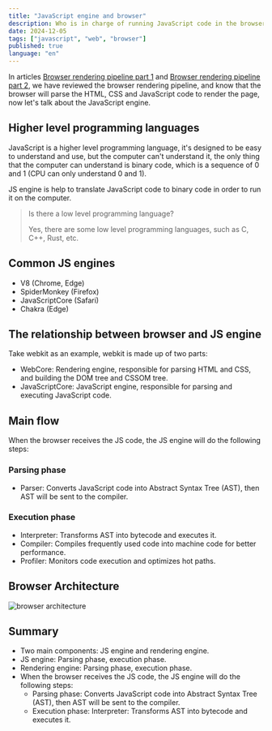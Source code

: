 ```yaml
---
title: "JavaScript engine and browser"
description: Who is in charge of running JavaScript code in the browser?
date: 2024-12-05
tags: ["javascript", "web", "browser"]
published: true
language: "en"
---
```


In articles [Browser rendering pipeline part 1](/en/blog/browser-rendering-pipeline-part-1) and [Browser rendering pipeline part 2](/en/blog/browser-rendering-pipeline-part-2), we have reviewed the browser rendering pipeline, and know that the browser will parse the HTML, CSS and JavaScript code to render the page, now let's talk about the JavaScript engine.

## Higher level programming languages

JavaScript is a higher level programming language, it's designed to be easy to understand and use, but the computer can't understand it, the only thing
that the computer can understand is binary code, which is a sequence of 0 and 1 (CPU can only understand 0 and 1).

JS engine is help to translate JavaScript code to binary code in order to run it on the computer.

> Is there a low level programming language?
>
> Yes, there are some low level programming languages, such as C, C++, Rust, etc.

## Common JS engines

- V8 (Chrome, Edge)
- SpiderMonkey (Firefox)
- JavaScriptCore (Safari)
- Chakra (Edge)

## The relationship between browser and JS engine

Take webkit as an example, webkit is made up of two parts:

- WebCore: Rendering engine, responsible for parsing HTML and CSS, and building the DOM tree and CSSOM tree.
- JavaScriptCore: JavaScript engine, responsible for parsing and executing JavaScript code.

## Main flow

When the browser receives the JS code, the JS engine will do the following steps:

### Parsing phase

- Parser: Converts JavaScript code into Abstract Syntax Tree (AST), then AST will be sent to the compiler.

### Execution phase

- Interpreter: Transforms AST into bytecode and executes it.
- Compiler: Compiles frequently used code into machine code for better performance.
- Profiler: Monitors code execution and optimizes hot paths.

## Browser Architecture

<Image
  src="/static/browser.png"
  alt="browser architecture"
  width={1000}
  height={1000}
/>

## Summary

- Two main components: JS engine and rendering engine.
- JS engine: Parsing phase, execution phase.
- Rendering engine: Parsing phase, execution phase.
- When the browser receives the JS code, the JS engine will do the following steps:
  - Parsing phase: Converts JavaScript code into Abstract Syntax Tree (AST), then AST will be sent to the compiler.
  - Execution phase: Interpreter: Transforms AST into bytecode and executes it.
